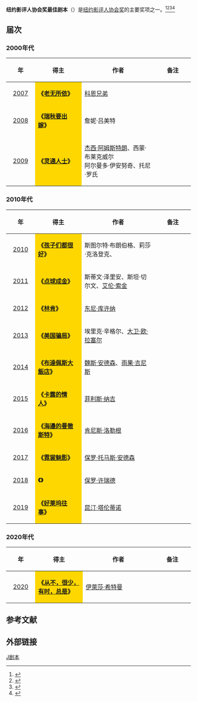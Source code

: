 '''纽约影评人协会奖最佳剧本'''（{{lang-en|'''New York Film Critics Circle Award for Best Screenplay'''}}）是[[纽约影评人协会|纽约影评人协会奖]]的主要奖项之一。<ref>{{cite web |url=http://ent.163.com/12/1205/07/8HUMT62200032DGD.html |title=纽约影评人协会三项大奖颁给《刺杀本·拉丹》|date=2012-12-05 |accessdate=2014-03-30 |work=网易 |archive-url=https://web.archive.org/web/20140329110641/http://ent.163.com/12/1205/07/8HUMT62200032DGD.html |archive-date=2014-03-29 |dead-url=yes }}</ref><ref>{{cite web|url=http://www.yangtse.com/system/2013/12/04/019511598.shtml|title=第79届纽约影评人协会奖揭晓 《美国骗局》称雄|date=2013-12-04|accessdate=2014-03-30|work=扬子晚报|deadurl=yes|archiveurl=https://web.archive.org/web/20160305025112/http://www.yangtse.com/system/2013/12/04/019511598.shtml|archivedate=2016-03-05}}</ref><ref>{{cite web |url=http://ent.ifeng.com/movie/news/occident/detail_2013_12/04/31781541_0.shtml |title=《美国骗局》夺纽约影评人奖 《十二年》获最佳导演 |accessdate=2014-03-30 |date=2013-12-04 |work=凤凰网 |archive-date=2020-03-03 |archive-url=https://web.archive.org/web/20200303192639/http://ent.ifeng.com/movie/news/occident/detail_2013_12/04/31781541_0.shtml |dead-url=no }}</ref><ref>{{cite web |url=http://ent.sina.com.cn/m/f/2009-12-15/08382810597.shtml |title=纽约影评人协会奖：《拆弹部队》继续驰骋(图) |accessdate=2014-03-30 |work=新浪 |date=2009-12-15 |archive-date=2019-06-03 |archive-url=https://web.archive.org/web/20190603151132/http://ent.sina.com.cn/m/f/2009-12-15/08382810597.shtml |dead-url=no }}</ref>

== 届次 ==
=== 2000年代 ===
{| class="wikitable" width="95%" cellpadding="5"
|-
!width="100"|年
!width="250"|得主
!width="450"|作者
!width="200"|备注
|-
|style="text-align:center;"| [[2007年纽约影评人协会奖|2007]] || style="background:#FFD700;" | '''《[[老无所依|老无所依]]》''' || [[科恩兄弟|科恩兄弟]] ||  
|-
|style="text-align:center;"| [[2008年纽约影评人协会奖|2008]] ||  style="background:#FFD700;" | '''《[[瑞秋要出嫁|瑞秋要出嫁]]》''' || 詹妮·吕美特 || 
|-
|style="text-align:center;"| [[2009年纽约影评人协会奖|2009]] ||  style="background:#FFD700;" |'''《[[灵通人士|灵通人士]]》''' || [[杰西·阿姆斯特朗|杰西·阿姆斯特朗]]、西蒙·布莱克威尔<br>阿尔曼多·伊安努奇、托尼·罗氏 ||  
|}

=== 2010年代 ===
{| class="wikitable" width="95%" cellpadding="5"
|-
!width="100"|年
!width="250"|得主
!width="450"|作者
!width="200"|备注
|-
|style="text-align:center;"| [[2010年纽约影评人协会奖|2010]] ||  style="background:#FFD700;" | '''《[[孩子们都很好|孩子们都很好]]》''' ||  斯图尔特·布朗伯格、莉莎·克洛登克、||  
|-
|style="text-align:center;"| [[2011年纽约影评人协会奖|2011]] ||  style="background:#FFD700;" | '''《[[点球成金|点球成金]]》''' || 斯蒂文·泽里安、斯坦·切尔文、[[艾伦·索金|艾伦·索金]] ||  
|-
|style="text-align:center;"| [[2012年纽约影评人协会奖|2012]] ||  style="background:#FFD700;" | '''《[[林肯_(2012年电影)|林肯]]》'''||[[东尼·库许纳|东尼·库许纳]]  || 
|-
|style="text-align:center;"| [[2013年纽约影评人协会奖|2013]] || style="background:#FFD700;" | '''《[[美国骗局|美国骗局]]》'''||  埃里克·辛格尔、[[大卫·欧·拉塞尔|大卫·欧·拉塞尔]] ||  
|-
|style="text-align:center;"| [[2014年纽约影评人协会奖|2014]] || style="background:#FFD700;" | '''《[[布達佩斯大飯店|布達佩斯大飯店]]》'''|| [[魏斯·安德森|魏斯·安德森]]、[[Hugo_Guinness|雨果·吉尼斯]] ||
|-
|style="text-align:center;"| [[2015年纽约影评人协会奖|2015]] || style="background:#FFD700;" | '''《[[卡露的情人|卡露的情人]]》'''|| [[菲利斯·纳吉|菲利斯·纳吉]] ||
|-
|style="text-align:center;"| [[2016年纽约影评人协会奖|2016]] || style="background:#FFD700;" | '''《[[海邊的曼徹斯特|海邊的曼徹斯特]]》'''|| [[肯尼斯·洛勒根|肯尼斯·洛勒根]] ||
|-
|style="text-align:center;"| [[2017年纽约影评人协会奖|2017]] || style="background:#FFD700;" | '''《[[霓裳魅影|霓裳魅影]]》'''|| [[保罗·托马斯·安德森|保罗·托马斯·安德森]] ||
|-
|style="text-align:center;"| [[2018年纽约影评人协会奖|2018]] || style="background:#FFD700;" | '''《{{Link-en|第一归正会|First Reformed}}》'''|| [[保罗·许瑞德|保罗·许瑞德]] ||
|-
|style="text-align:center;"| [[2019年纽约影评人协会奖|2019]] || style="background:#FFD700;" | '''《[[從前，有個好萊塢|好莱坞往事]]》'''|| [[昆汀·塔伦蒂诺|昆汀·塔伦蒂诺]] ||
|}

=== 2020年代 ===
{| class="wikitable" width="95%" cellpadding="5"
|-
!width="100"|年
!width="250"|得主
!width="450"|作者
!width="200"|备注
|-
|style="text-align:center;"| [[2020年纽约影评人协会奖|2020]] || style="background:#FFD700;" | '''《[[从不，很少，有时，总是|从不，很少，有时，总是]]》''' || [[伊萊莎·希特曼|伊萊莎·希特曼]] ||  
|}

==参考文献==
{{reflist}}

== 外部链接 ==
{{纽约影评人协会奖}}

[[Category:纽约影评人协会奖|J剧本]]